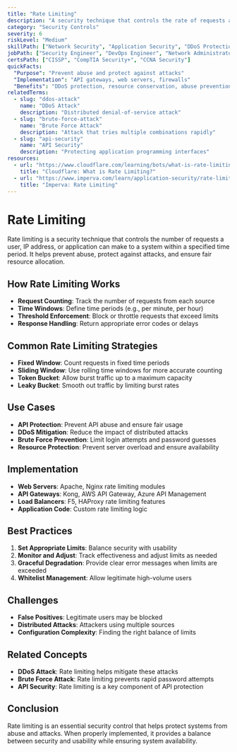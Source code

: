```yaml
---
title: "Rate Limiting"
description: "A security technique that controls the rate of requests a user can make to a system, preventing abuse and protecting against attacks."
category: "Security Controls"
severity: 6
riskLevel: "Medium"
skillPath: ["Network Security", "Application Security", "DDoS Protection"]
jobPath: ["Security Engineer", "DevOps Engineer", "Network Administrator"]
certsPath: ["CISSP", "CompTIA Security+", "CCNA Security"]
quickFacts:
  "Purpose": "Prevent abuse and protect against attacks"
  "Implementation": "API gateways, web servers, firewalls"
  "Benefits": "DDoS protection, resource conservation, abuse prevention"
relatedTerms:
  - slug: "ddos-attack"
    name: "DDoS Attack"
    description: "Distributed denial-of-service attack"
  - slug: "brute-force-attack"
    name: "Brute Force Attack"
    description: "Attack that tries multiple combinations rapidly"
  - slug: "api-security"
    name: "API Security"
    description: "Protecting application programming interfaces"
resources:
  - url: "https://www.cloudflare.com/learning/bots/what-is-rate-limiting/"
    title: "Cloudflare: What is Rate Limiting?"
  - url: "https://www.imperva.com/learn/application-security/rate-limiting/"
    title: "Imperva: Rate Limiting"
---
```


# Rate Limiting

Rate limiting is a security technique that controls the number of requests a user, IP address, or application can make to a system within a specified time period. It helps prevent abuse, protect against attacks, and ensure fair resource allocation.

## How Rate Limiting Works
- **Request Counting**: Track the number of requests from each source
- **Time Windows**: Define time periods (e.g., per minute, per hour)
- **Threshold Enforcement**: Block or throttle requests that exceed limits
- **Response Handling**: Return appropriate error codes or delays

## Common Rate Limiting Strategies
- **Fixed Window**: Count requests in fixed time periods
- **Sliding Window**: Use rolling time windows for more accurate counting
- **Token Bucket**: Allow burst traffic up to a maximum capacity
- **Leaky Bucket**: Smooth out traffic by limiting burst rates

## Use Cases
- **API Protection**: Prevent API abuse and ensure fair usage
- **DDoS Mitigation**: Reduce the impact of distributed attacks
- **Brute Force Prevention**: Limit login attempts and password guesses
- **Resource Protection**: Prevent server overload and ensure availability

## Implementation
- **Web Servers**: Apache, Nginx rate limiting modules
- **API Gateways**: Kong, AWS API Gateway, Azure API Management
- **Load Balancers**: F5, HAProxy rate limiting features
- **Application Code**: Custom rate limiting logic

## Best Practices
1. **Set Appropriate Limits**: Balance security with usability
2. **Monitor and Adjust**: Track effectiveness and adjust limits as needed
3. **Graceful Degradation**: Provide clear error messages when limits are exceeded
4. **Whitelist Management**: Allow legitimate high-volume users

## Challenges
- **False Positives**: Legitimate users may be blocked
- **Distributed Attacks**: Attackers using multiple sources
- **Configuration Complexity**: Finding the right balance of limits

## Related Concepts
- **DDoS Attack**: Rate limiting helps mitigate these attacks
- **Brute Force Attack**: Rate limiting prevents rapid password attempts
- **API Security**: Rate limiting is a key component of API protection

## Conclusion

Rate limiting is an essential security control that helps protect systems from abuse and attacks. When properly implemented, it provides a balance between security and usability while ensuring system availability. 